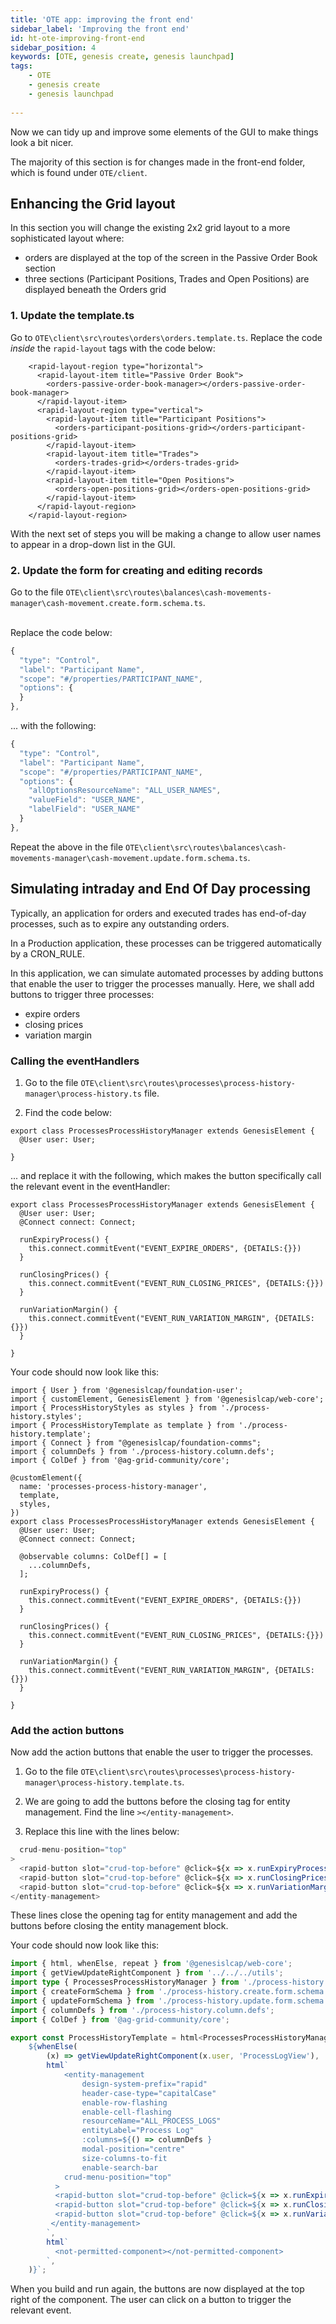 ```yaml
---
title: 'OTE app: improving the front end'
sidebar_label: 'Improving the front end'
id: ht-ote-improving-front-end
sidebar_position: 4
keywords: [OTE, genesis create, genesis launchpad]
tags:
    - OTE
    - genesis create
    - genesis launchpad
 
---
```



Now we can tidy up and improve some elements of the GUI to make things look a bit nicer.

The majority of this section is for changes made in the front-end folder, which is found under `OTE/client`.

## Enhancing the Grid layout

In this section you will change the existing 2x2 grid layout to a more sophisticated layout where:

- orders are displayed at the top of the screen in the Passive Order Book section
- three sections (Participant Positions, Trades and Open Positions) are displayed beneath the Orders grid

### 1. Update the template.ts
Go to `OTE\client\src\routes\orders\orders.template.ts`. Replace the code *inside* the `rapid-layout` tags with the code below:

```
    <rapid-layout-region type="horizontal">
      <rapid-layout-item title="Passive Order Book">
        <orders-passive-order-book-manager></orders-passive-order-book-manager>
      </rapid-layout-item>
      <rapid-layout-region type="vertical">
        <rapid-layout-item title="Participant Positions">
          <orders-participant-positions-grid></orders-participant-positions-grid>
        </rapid-layout-item>
        <rapid-layout-item title="Trades">
          <orders-trades-grid></orders-trades-grid>
        </rapid-layout-item>
        <rapid-layout-item title="Open Positions">
          <orders-open-positions-grid></orders-open-positions-grid>
        </rapid-layout-item>
      </rapid-layout-region>
    </rapid-layout-region>
```

With the next set of steps you will be making a change to allow user names to appear in a drop-down list in the GUI.

### 2. Update the form for creating and editing records

Go to the file `OTE\client\src\routes\balances\cash-movements-manager\cash-movement.create.form.schema.ts`.<br></br>

Replace the code below:

```ts
{
  "type": "Control",
  "label": "Participant Name",
  "scope": "#/properties/PARTICIPANT_NAME",
  "options": {
  }
},
```

... with the following:

```ts
{
  "type": "Control",
  "label": "Participant Name",
  "scope": "#/properties/PARTICIPANT_NAME",
  "options": {
    "allOptionsResourceName": "ALL_USER_NAMES",
    "valueField": "USER_NAME",
    "labelField": "USER_NAME"
  }
},
```
Repeat the above in the file `OTE\client\src\routes\balances\cash-movements-manager\cash-movement.update.form.schema.ts`.


## Simulating intraday and End Of Day processing

Typically, an application for orders and executed trades has end-of-day processes, such as to expire any outstanding orders.

In a Production application, these processes can be triggered automatically by a CRON_RULE.

In this application, we can simulate automated processes by adding buttons that enable the user to trigger the processes manually. Here, we shall add buttons to trigger three processes:

- expire orders
- closing prices
- variation margin

### Calling the eventHandlers

1. Go to the file `OTE\client\src\routes\processes\process-history-manager\process-history.ts` file.

2. Find the code below:

```
export class ProcessesProcessHistoryManager extends GenesisElement {
  @User user: User;

}
```

... and replace it with the following, which makes the button specifically call the relevant event in the eventHandler:

```
export class ProcessesProcessHistoryManager extends GenesisElement {
  @User user: User;
  @Connect connect: Connect;

  runExpiryProcess() {
    this.connect.commitEvent("EVENT_EXPIRE_ORDERS", {DETAILS:{}})
  }

  runClosingPrices() {
    this.connect.commitEvent("EVENT_RUN_CLOSING_PRICES", {DETAILS:{}})
  }

  runVariationMargin() {
    this.connect.commitEvent("EVENT_RUN_VARIATION_MARGIN", {DETAILS:{}})
  }

}
```

Your code should now look like this:

```
import { User } from '@genesislcap/foundation-user';
import { customElement, GenesisElement } from '@genesislcap/web-core';
import { ProcessHistoryStyles as styles } from './process-history.styles';
import { ProcessHistoryTemplate as template } from './process-history.template';
import { Connect } from "@genesislcap/foundation-comms";
import { columnDefs } from './process-history.column.defs';
import { ColDef } from '@ag-grid-community/core';

@customElement({
  name: 'processes-process-history-manager',
  template,
  styles,
})
export class ProcessesProcessHistoryManager extends GenesisElement {
  @User user: User;
  @Connect connect: Connect;

  @observable columns: ColDef[] = [
    ...columnDefs,
  ];

  runExpiryProcess() {
    this.connect.commitEvent("EVENT_EXPIRE_ORDERS", {DETAILS:{}})
  }

  runClosingPrices() {
    this.connect.commitEvent("EVENT_RUN_CLOSING_PRICES", {DETAILS:{}})
  }

  runVariationMargin() {
    this.connect.commitEvent("EVENT_RUN_VARIATION_MARGIN", {DETAILS:{}})
  }

}
```

### Add the action buttons
Now add the action buttons that enable the user to trigger the processes. 

1. Go to the file `OTE\client\src\routes\processes\process-history-manager\process-history.template.ts`. 

2. We are going to add the buttons before the closing tag for entity management. Find the line `></entity-management>`.

3. Replace this line with the lines below:
 

```ts
  crud-menu-position="top"
>
  <rapid-button slot="crud-top-before" @click=${x => x.runExpiryProcess()}>Run Expiry Process</rapid-button>
  <rapid-button slot="crud-top-before" @click=${x => x.runClosingPrices()}>Run Closing Prices</rapid-button>
  <rapid-button slot="crud-top-before" @click=${x => x.runVariationMargin()}>Run Variation Margin Calls</rapid-button>
</entity-management>
```

These lines close the opening tag for entity management and add the buttons before closing the entity management block.

Your code should now look like this:

```ts
import { html, whenElse, repeat } from '@genesislcap/web-core';
import { getViewUpdateRightComponent } from '../../../utils';
import type { ProcessesProcessHistoryManager } from './process-history';
import { createFormSchema } from './process-history.create.form.schema';
import { updateFormSchema } from './process-history.update.form.schema';
import { columnDefs } from './process-history.column.defs';
import { ColDef } from '@ag-grid-community/core';

export const ProcessHistoryTemplate = html<ProcessesProcessHistoryManager>`
    ${whenElse(
        (x) => getViewUpdateRightComponent(x.user, 'ProcessLogView'),
        html`
            <entity-management
                design-system-prefix="rapid"
                header-case-type="capitalCase"
                enable-row-flashing
                enable-cell-flashing
                resourceName="ALL_PROCESS_LOGS"
                entityLabel="Process Log"
                :columns=${() => columnDefs }
                modal-position="centre"
                size-columns-to-fit
                enable-search-bar
            crud-menu-position="top"
          >
          <rapid-button slot="crud-top-before" @click=${x => x.runExpiryProcess()}>Run Expiry Process</rapid-button>
          <rapid-button slot="crud-top-before" @click=${x => x.runClosingPrices()}>Run Closing Prices</rapid-button>
          <rapid-button slot="crud-top-before" @click=${x => x.runVariationMargin()}>Run Variation Margin Calls</rapid-button>
         </entity-management>
        `,
        html`
          <not-permitted-component></not-permitted-component>
        `,
    )}`;
```

When you build and run again, the buttons are now displayed at the top right of the component. The user can click on a button to trigger the relevant event.
